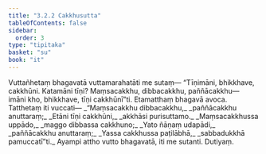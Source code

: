 ```yaml
---
title: "3.2.2 Cakkhusutta"
tableOfContents: false
sidebar:
  order: 3
type: "tipitaka"
basket: "su"
book: "it"
---
```



<DynamicBreadcrumb />

<Division number="61" book="it">

<Paragraph number="393" book="it">
Vuttañhetaṃ bhagavatā vuttamarahatāti me sutaṃ—
</Paragraph>

<Paragraph number="394" book="it">
“Tīṇimāni, bhikkhave, cakkhūni. Katamāni tīṇi? Maṃsacakkhu, dibbacakkhu, paññācakkhu—  imāni kho, bhikkhave, tīṇi cakkhūnī”ti. Etamatthaṃ bhagavā avoca. Tatthetaṃ iti vuccati—
</Paragraph>

<Paragraph number="395" type="verses" book="it">
_“Maṃsacakkhu dibbacakkhu,_  
_paññācakkhu anuttaraṃ;_  
_Etāni tīṇi cakkhūni,_  
_akkhāsi purisuttamo._  

</Paragraph>

<Paragraph number="396" type="verses" book="it">
_Maṃsacakkhussa uppādo,_  
_maggo dibbassa cakkhuno;_  
_Yato ñāṇaṃ udapādi,_  
_paññācakkhu anuttaraṃ;_  
_Yassa cakkhussa paṭilābhā,_  
_sabbadukkhā pamuccatī”ti._  

</Paragraph>

<Paragraph number="397" book="it">
Ayampi attho vutto bhagavatā, iti me sutanti.

</Paragraph>
</Division>

<Paragraph number="398" type="center" book="it">
Dutiyaṃ.
</Paragraph>